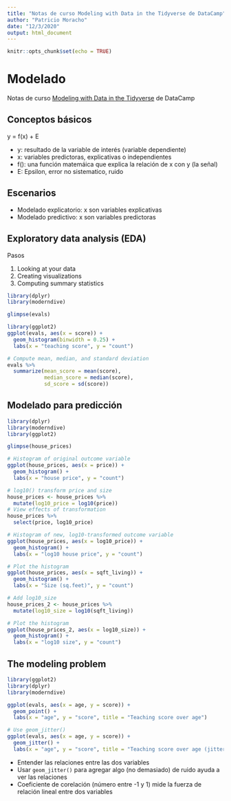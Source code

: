 ```yaml
---
title: "Notas de curso Modeling with Data in the Tidyverse de DataCamp"
author: "Patricio Moracho"
date: "12/3/2020"
output: html_document
---
```


```r
knitr::opts_chunk$set(echo = TRUE)
```

# Modelado

Notas de curso [Modeling with Data in the
Tidyverse](https://campus.datacamp.com/courses/modeling-with-data-in-the-tidyverse/introduction-to-modeling?ex=1)
de DataCamp

## Conceptos básicos

y = f(x) + E

* y: resultado de la variable de interés (variable dependiente)
* x: variables predictoras, explicativas o independientes
* f(): una función matemáica que explica la relación de x con y (la señal)
* E: Epsilon, error no sistematico, ruido

## Escenarios

* Modelado explicatorio: x son variables explicativas
* Modelado predictivo: x son variables predictoras

## Exploratory data analysis (EDA)

Pasos

1. Looking at your data
2. Creating visualizations
3. Computing summary statistics

```r
library(dplyr)
library(moderndive)

glimpse(evals)

library(ggplot2)
ggplot(evals, aes(x = score)) +
  geom_histogram(binwidth = 0.25) + 
  labs(x = "teaching score", y = "count")

# Compute mean, median, and standard deviation
evals %>%
  summarize(mean_score = mean(score), 
            median_score = median(score),
            sd_score = sd(score))  
```

## Modelado para predicción

```r
library(dplyr)
library(moderndive)
library(ggplot2)

glimpse(house_prices)

# Histogram of original outcome variable
ggplot(house_prices, aes(x = price)) +
  geom_histogram() + 
  labs(x = "house price", y = "count")

# log10() transform price and size
house_prices <- house_prices %>%
  mutate(log10_price = log10(price))
# View effects of transformation
house_prices %>% 
  select(price, log10_price)

# Histogram of new, log10-transformed outcome variable
ggplot(house_prices, aes(x = log10_price)) +
  geom_histogram() + 
  labs(x = "log10 house price", y = "count")

# Plot the histogram
ggplot(house_prices, aes(x = sqft_living)) +
  geom_histogram() +
  labs(x = "Size (sq.feet)", y = "count")

# Add log10_size
house_prices_2 <- house_prices %>%
  mutate(log10_size = log10(sqft_living))

# Plot the histogram  
ggplot(house_prices_2, aes(x = log10_size)) +
  geom_histogram() +
  labs(x = "log10 size", y = "count")
```

## The modeling problem

```r
library(ggplot2)
library(dplyr)
library(moderndive)

ggplot(evals, aes(x = age, y = score)) +
  geom_point() + 
  labs(x = "age", y = "score", title = "Teaching score over age")

# Use geom_jitter()
ggplot(evals, aes(x = age, y = score)) +
  geom_jitter() + 
  labs(x = "age", y = "score", title = "Teaching score over age (jittered)")
```

* Entender las relaciones entre las dos variables
* Usar `geom_jitter()` para agregar algo (no demasiado) de ruido ayuda a ver las
  relaciones
* Coeficiente de corelación (número entre -1 y 1) mide la fuerza de relación
  lineal entre dos variables